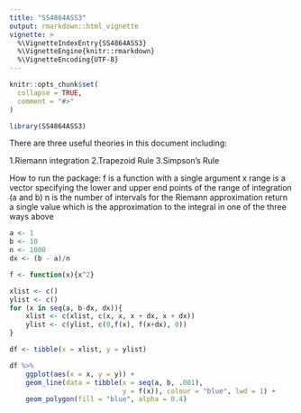 ```yaml
---
title: "SS4864ASS3"
output: rmarkdown::html_vignette
vignette: >
  %\VignetteIndexEntry{SS4864ASS3}
  %\VignetteEngine{knitr::rmarkdown}
  %\VignetteEncoding{UTF-8}
---
```


```r
knitr::opts_chunk$set(
  collapse = TRUE,
  comment = "#>"
)
```

```r
library(SS4864ASS3)
```
There are three useful theories in this document including: 

1.Riemann integration
2.Trapezoid Rule
3.Simpson's Rule

How to run the package:
f is a function with a single argument x
range is a vector specifying the lower and upper end points of the range of integration (a and b)
n is the number of intervals for the Riemann approximation
return a single value which is the approximation to the integral in one of the three ways above

```r
a <- 1
b <- 10
n <- 1000
dx <- (b - a)/n

f <- function(x){x^2}

xlist <- c()
ylist <- c()
for (x in seq(a, b-dx, dx)){
    xlist <- c(xlist, c(x, x, x + dx, x + dx))
    ylist <- c(ylist, c(0,f(x), f(x+dx), 0))
}

df <- tibble(x = xlist, y = ylist)

df %>%
    ggplot(aes(x = x, y = y)) +
    geom_line(data = tibble(x = seq(a, b, .001), 
                            y = f(x)), colour = "blue", lwd = 1) +
    geom_polygon(fill = "blue", alpha = 0.4)

```


